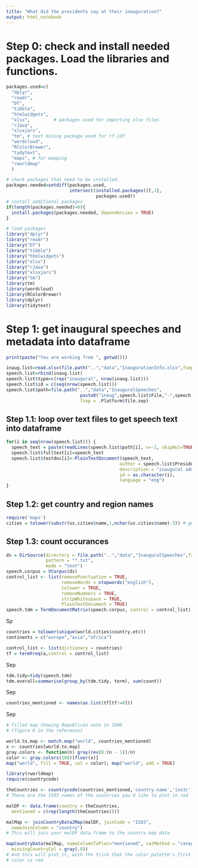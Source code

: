 ```yaml
---
title: "What did the presidents say at their inauguration?"
output: html_notebook
---
```

# Step 0: check and install needed packages. Load the libraries and functions. 
```r
packages.used=c(
  "dplyr",
  "readr",
  "DT",
  "tibble",
  "htmlwidgets",
  "xlsx",         # packages used for importing xlsx files
  "rJava",
  "xlsxjars",     
  "tm", # text mining package used for tf-idf
  "wordcloud",
  "RColorBrewer",
  "tydytext",
  "maps", # for mapping
  "rworldmap"
  )

# check packages that need to be installed.
packages.needed=setdiff(packages.used, 
                        intersect(installed.packages()[,1], 
                                  packages.used))
# install additional packages
if(length(packages.needed)>0){
  install.packages(packages.needed, dependencies = TRUE)
}

# load packages
library("dplyr")
library("readr")
library("DT")
library("tibble")
library("htmlwidgets")
library("xlsx")
library("rJava")
library("xlsxjars")
library("tm")
library(tm)
library(wordcloud)
library(RColorBrewer)
library(dplyr)
library(tidytext)
```
# Step 1: get inaugural speeches and metadata into dataframe
```r
print(paste("You are working from ", getwd()))

inaug.list=read.xlsx(file.path("..","data","InaugurationInfo.xlsx",fsep = .Platform$file.sep),1)
speech.list=rbind(inaug.list)
speech.list$type=c(rep("inaugural", nrow(inaug.list)))
speech.list$id = c(seq(nrow(speech.list)))
speech.list$path=file.path("..","data","InauguralSpeeches",
                            paste0("inaug",speech.list$File,"-",speech.list$Term,".txt"),
                            fsep = .Platform$file.sep)
```
## Step 1.1: loop over text files to get speech text into dataframe
```r
for(i in seq(nrow(speech.list))) {
  speech_text = paste(readLines(speech.list$path[i], n=-1, skipNul=TRUE, warn = FALSE), collapse = " ")
  speech.list$fulltext[i]=speech_text
  speech.list$textdoc[i]<-PlainTextDocument(speech_text,
                                           author = speech.list$President,
                                           description = "inaugural address",
                                           id = as.character(i),
                                           language = "eng")
}
```
## Step 1.2: get country and region names
```r
require('maps')
cities = tolower(substr(us.cities$name,1,nchar(us.cities$name)-3)) # get city names
```
## Step 1.3: count occurances
```r
ds = DirSource(directory = file.path("..","data","InauguralSpeeches",fsep = .Platform$file.sep),
               pattern = "*.txt",
               mode = "text")
speech.corpus = VCorpus(ds)
control_list <- list(removePunctuation = TRUE,
                     removeWords = stopwords("english"),
                     tolower = TRUE,
                     removeNumbers = TRUE,
                     stripWhitespace = TRUE,
                     PlainTextDocument = TRUE)
speech.tdm = TermDocumentMatrix(speech.corpus, control = control_list)
```
Sp
```r
countries = tolower(unique(world.cities$country.etc))
continents = c("europe","asia","africa")

control_list <- list(dictionary = countries)
tf = termFreq(a,control = control_list)
```
Sep
```r
tdm.tidy=tidy(speech.tdm)
tdm.overall=summarise(group_by(tdm.tidy, term), sum(count))
```

Sep
```r
countries_mentioned <- names(as.list(tf[tf!=0]))
```

Sep
```r
# filled map showing Republican vote in 1900
# (figure 6 in the reference)

world.to.map <- match.map("world", countries_mentioned)
x <- countries[world.to.map]
gray.colors <- function(n) gray(rev(0:(n - 1))/n)
color <- gray.colors(100)[floor(x)]
map("world", fill = TRUE, col = color); map("world", add = TRUE)
```

```r
library(rworldmap)
require(countrycode)

theCountries <- countrycode(countries_mentioned,'country.name','iso3c')
# These are the ISO3 names of the countries you'd like to plot in red

malDF <- data.frame(country = theCountries,
  mentioned = c(rep(length(theCountries))))

malMap <- joinCountryData2Map(malDF, joinCode = "ISO3",
  nameJoinColumn = "country")
# This will join your malDF data.frame to the country map data

mapCountryData(malMap, nameColumnToPlot="mentioned", catMethod = "categorical",
  missingCountryCol = gray(.8))
# And this will plot it, with the trick that the color palette's first
# color is red

```


